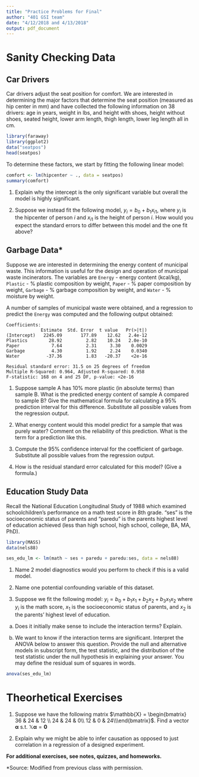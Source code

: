 ```yaml
---
title: "Practice Problems for Final"
author: "401 GSI team"
date: "4/12/2018 and 4/13/2018"
output: pdf_document
---
```


# Sanity Checking Data

## Car Drivers

Car drivers adjust the seat position for comfort. We are interested in determining the major factors that determine the seat position (measured as hip center in mm) and have collected the following information on 38 drivers: age in years, weight in lbs, and height with shoes, height without shoes, seated height, lower arm length, thigh length, lower leg length all in cm.

```r

library(faraway)
library(ggplot2)
data("seatpos")
head(seatpos)

```

To determine these factors, we start by fitting the following linear model:

```r

comfort <- lm(hipcenter ~ ., data = seatpos)
summary(comfort)

```

1. Explain why the intercept is the only significant variable but overall the model is highly significant.

2. Suppose we instead fit the following model, $y_i = b_0 + b_1x_{i1}$, where $y_i$ is the hipcenter of person $i$ and $x_{i1}$ is the height of person $i$. How would you expect the standard errors to differ between this model and the one fit above?

## Garbage Data*

Suppose we are interested in determining the energy content of municipal waste. This information is useful for the design and operation of municipal waste incinerators. The variables are `Energy` - energy content (kcal/kg), `Plastic` - % plastic composition by weight, `Paper` - % paper composition by weight, `Garbage` - % garbage composition by weight, and `Water` - % moisture by weight.

A number of samples of municipal waste were obtained, and a regression to predict the `Energy` was computed and the following output obtained:

```
Coefficients:
             Estimate  Std. Error  t value   Pr(>|t|)
(Intercept)   2245.09       177.89    12.62   2.4e-12
Plastics        28.92         2.82    10.24   2.0e-10
Paper            7.64         2.31     3.30    0.0029
Garbage          4.30         1.92     2.24    0.0340
Water          -37.36         1.83   -20.37    <2e-16

Residual standard error: 31.5 on 25 degrees of freedom
Multiple R-Squared: 0.964, Adjusted R-squared: 0.958
F-statistic: 168 on 4 and 25 DF, p-value: <2e-16
```

1. Suppose sample A has 10% more plastic (in absolute terms) than sample B. What is the predicted energy content of sample A compared to sample B? Give the mathematical formula for calculating a 95% prediction interval for this difference. Substitute all possible values from the regression output.


2. What energy content would this model predict for a sample that was purely water? Comment on the reliability of this prediction. What is the term for a prediction like this.

3. Compute the 95% confidence interval for the coefficient of garbage. Substitute all possible values from the regression output.

4. How is the residual standard error calculated for this model? (Give a formula.)

## Education Study Data

Recall the National Education Longitudinal Study of 1988 which examined schoolchildren’s performance on a math test score in 8th grade. “ses” is the socioeconomic status of parents and “paredu” is the parents highest level of education achieved (less than high
school, high school, college, BA, MA, PhD).

```r

library(MASS)
data(nels88)

ses_edu_lm <- lm(math ~ ses + paredu + paredu:ses, data = nels88)

```

1. Name 2 model diagnostics would you perform to check if this is a valid model.

2. Name one potential confounding variable of this dataset.

3. Suppose we fit the following model: $y_i = b_0 + b_1x_1 + b_2x_2 + b_3x_1x_2$ where $y_i$ is the math score, $x_1$ is the socioeconomic status of parents, and $x_2$ is the parents' highest level of education.

a) Does it initially make sense to include the interaction terms? Explain.

b) We want to know if the interaction terms are significant. Interpret the ANOVA below to answer this question. Provide the null and alternative models in subscript form, the test statistic, and the distribution of the test statistic under the null hypothesis in explaining your answer. You may define the residual sum of squares in words.

```r
anova(ses_edu_lm)
```

# Theorhetical Exercises

1. Suppose we have the following matrix $\mathbb{X} = \begin{bmatrix} 36 & 24 & 12 \\ 24 & 24 & 0\\ 12 & 0 & 24\\\end{bmatrix}$. Find a vector $\mathbf{\alpha}$ s.t. $\mathbb{X}\mathbf{\alpha} = \mathbf{0}$

2. Explain why we might be able to infer causation as opposed to just correlation in a regression of a designed experiment.

**For additional exercises, see notes, quizzes, and homeworks.**

*Source: Modified from previous class with permission.